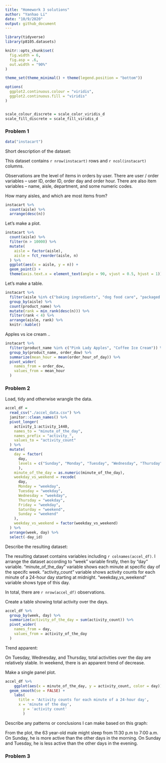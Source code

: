 ```yaml
---
title: "Homework 3 solutions"
author: "Yanhao Li"
date: "10/9/2020"
output: github_document
---
```


```r
library(tidyverse)
library(p8105.datasets)

knitr::opts_chunk$set(
  fig.width = 6,
  fig.asp = .6,
  out.width = "90%"
)

theme_set(theme_minimal() + theme(legend.position = "bottom"))

options(
  ggplot2.continuous.colour = "viridis",
  ggplot2.continuous.fill = "viridis"
)


scale_colour_discrete = scale_color_viridis_d
scale_fill_discrete = scale_fill_viridis_d
```

### Problem 1

```r
data("instacart")
```

Short description of the dataset:

This dataset contains `r nrow(instacart)` rows and `r ncol(instacart)` columns.

Observations are the level of items in orders by user. There are user / order variables -- user ID, order ID, order day and order hour. There are also item variables -- name, aisle, department, and some numeric codes.

How many aisles, and which are most items from?

```r
instacart %>% 
  count(aisle) %>% 
  arrange(desc(n))
```

Let's make a plot.

```r
instacart %>% 
  count(aisle) %>% 
  filter(n > 10000) %>% 
  mutate(
    aisle = factor(aisle),
    aisle = fct_reorder(aisle, n)
  ) %>% 
  ggplot(aes(x = aisle, y = n)) +
  geom_point() +
  theme(axis.text.x = element_text(angle = 90, vjust = 0.5, hjust = 1))
```

Let's make a table.

```r
instacart %>% 
  filter(aisle %in% c("baking ingredients", "dog food care", "packaged vegetables fruits")) %>% 
  group_by(aisle) %>% 
  count(product_name) %>% 
  mutate(rank = min_rank(desc(n))) %>% 
  filter(rank < 4) %>% 
  arrange(aisle, rank) %>% 
  knitr::kable()
```

Apples vs ice cream ..

```r
instacart %>% 
  filter(product_name %in% c("Pink Lady Apples", "Coffee Ice Cream")) %>% 
  group_by(product_name, order_dow) %>% 
  summarize(mean_hour = mean(order_hour_of_day)) %>% 
  pivot_wider(
    names_from = order_dow,
    values_from = mean_hour
  )
```

### Problem 2

Load, tidy and otherwise wrangle the data.

```r
accel_df =
  read_csv("./accel_data.csv") %>% 
  janitor::clean_names() %>% 
  pivot_longer(
    activity_1:activity_1440,
    names_to = "minute_of_the_day",
    names_prefix = "activity_",
    values_to = "activity_count"
  ) %>% 
  mutate(
    day = factor(
      day, 
      levels = c("Sunday", "Monday", "Tuesday", "Wednesday", "Thursday", "Friday", "Saturday")
      ),
    minute_of_the_day = as.numeric(minute_of_the_day),
    weekday_vs_weekend = recode(
      day,
      Monday = "weekday",
      Tuesday = "weekday",
      Wednesday = "weekday",
      Thursday = "weekday",
      Friday = "weekday",
      Saturday = "weekend",
      Sunday = "weekend"
    ),
    weekday_vs_weekend = factor(weekday_vs_weekend)
  ) %>% 
  arrange(week, day) %>% 
  select(-day_id)
```

Describe the resulting dataset:

The resulting dataset contains variables including `r colnames(accel_df)`. I arrange the dataset according to "week" variable firstly, then by "day" variable. "minute_of_the_day" variable shows each minute at specific day of the specifc week. "activity_count" variable shows activity counts for each minute of a 24-hour day starting at midnight. "weekday_vs_weekend" variable shows type of this day.

In total, there are `r nrow(accel_df)` observations. 

Create a table showing total activity over the days.

```r
accel_df %>% 
  group_by(week, day) %>% 
  summarize(activity_of_the_day = sum(activity_count)) %>% 
  pivot_wider(
    names_from = day,
    values_from = activity_of_the_day
  )
```

Trend apparent:

On Tuesday, Wednesday, and Thursday, total activities over the day are relatively stable. In weekend, there is an apparent trend of decrease.

Make a single panel plot.

```r
accel_df %>% 
	ggplot(aes(x = minute_of_the_day, y = activity_count, color = day)) +
  geom_smooth(se = FALSE) + 
	labs(
	  title = 'Activity counts for each minute of a 24-hour day',
	  x = 'minute of the day',
		y = 'activity count'
		)
```

Describe any patterns or conclusions I can make based on this graph:

From the plot, the 63 year-old male might sleep from 11:30 p.m to 7:00 a.m. On Sunday, he is more active than the other days in the morning. On Sunday and Tuesday, he is less active than the other days in the evening. 

### Problem 3

